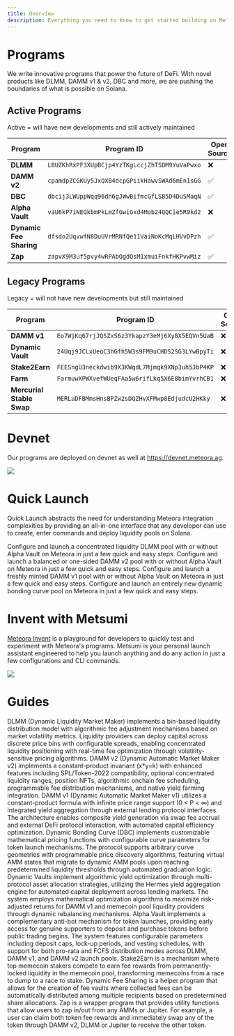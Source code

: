 ```yaml
---
title: Overview
description: Everything you need to know to get started building on Meteora
---
```


# Programs

We write innovative programs that power the future of DeFi. With novel products like DLMM, DAMM v1 & v2, DBC and more, we are pushing the boundaries of what is possible on Solana.

## Active Programs

<span className="text-green-500 dark:text-green-400 font-medium">Active</span>
<span className="ml-2 text-gray-800 dark:text-gray-200">= will have new developments and still actively maintained</span>

<div className="mb-6">
  <div className="overflow-x-auto mt-2">
    <table className="w-full border-collapse">
      <thead>
        <tr className="border-b border-gray-300 dark:border-gray-600">
          <th className="text-left py-3 px-4 font-semibold text-gray-900 dark:text-gray-100">Program</th>
          <th className="text-left py-3 px-4 font-semibold text-gray-900 dark:text-gray-100">Program ID</th>
          <th className="text-left py-3 px-4 font-semibold text-gray-900 dark:text-gray-100">Open Source</th>
        </tr>
      </thead>
      <tbody>
        <tr className="border-b border-gray-200 dark:border-gray-700 hover:bg-gray-50 dark:hover:bg-gray-800">
          <td className="py-3 px-4"><strong className="text-gray-900 dark:text-gray-100">DLMM</strong></td>
          <td className="py-3 px-4"><code className="bg-gray-100 dark:bg-gray-800 px-2 py-1 rounded text-sm font-mono">LBUZKhRxPF3XUpBCjp4YzTKgLccjZhTSDM9YuVaPwxo</code></td>
          <td className="py-3 px-4 text-center">❌</td>
        </tr>
        <tr className="border-b border-gray-200 dark:border-gray-700 hover:bg-gray-50 dark:hover:bg-gray-800">
          <td className="py-3 px-4"><strong className="text-gray-900 dark:text-gray-100">DAMM v2</strong></td>
          <td className="py-3 px-4"><code className="bg-gray-100 dark:bg-gray-800 px-2 py-1 rounded text-sm font-mono">cpamdpZCGKUy5JxQXB4dcpGPiikHawvSWAd6mEn1sGG</code></td>
          <td className="py-3 px-4 text-center">✅</td>
        </tr>
        <tr className="border-b border-gray-200 dark:border-gray-700 hover:bg-gray-50 dark:hover:bg-gray-800">
          <td className="py-3 px-4"><strong className="text-gray-900 dark:text-gray-100">DBC</strong></td>
          <td className="py-3 px-4"><code className="bg-gray-100 dark:bg-gray-800 px-2 py-1 rounded text-sm font-mono">dbcij3LWUppWqq96dh6gJWwBifmcGfLSB5D4DuSMaqN</code></td>
          <td className="py-3 px-4 text-center">✅</td>
        </tr>
        <tr className="border-b border-gray-200 dark:border-gray-700 hover:bg-gray-50 dark:hover:bg-gray-800">
          <td className="py-3 px-4"><strong className="text-gray-900 dark:text-gray-100">Alpha Vault</strong></td>
          <td className="py-3 px-4"><code className="bg-gray-100 dark:bg-gray-800 px-2 py-1 rounded text-sm font-mono">vaU6kP7iNEGkbmPkLmZfGwiGxd4Mob24QQCie5R9kd2</code></td>
          <td className="py-3 px-4 text-center">❌</td>
        </tr>
        <tr className="border-b border-gray-200 dark:border-gray-700 hover:bg-gray-50 dark:hover:bg-gray-800">
          <td className="py-3 px-4"><strong className="text-gray-900 dark:text-gray-100">Dynamic Fee Sharing</strong></td>
          <td className="py-3 px-4"><code className="bg-gray-100 dark:bg-gray-800 px-2 py-1 rounded text-sm font-mono">dfsdo2UqvwfN8DuUVrMRNfQe11VaiNoKcMqLHVvDPzh</code></td>
          <td className="py-3 px-4 text-center">✅</td>
        </tr>
        <tr className="hover:bg-gray-50 dark:hover:bg-gray-800">
          <td className="py-3 px-4"><strong className="text-gray-900 dark:text-gray-100">Zap</strong></td>
          <td className="py-3 px-4"><code className="bg-gray-100 dark:bg-gray-800 px-2 py-1 rounded text-sm font-mono">zapvX9M3uf5pvy4wRPAbQgdQsM1xmuiFnkfHKPvwMiz</code></td>
          <td className="py-3 px-4 text-center">✅</td>
        </tr>
      </tbody>
    </table>
  </div>
</div>

## Legacy Programs

<span className="text-amber-600 dark:text-amber-400 font-medium">Legacy</span>
<span className="ml-2 text-gray-800 dark:text-gray-200">= will not have new developments but still maintained</span>

<div className="mb-6">
  <div className="overflow-x-auto mt-2">
    <table className="w-full border-collapse">
      <thead>
        <tr className="border-b border-gray-300 dark:border-gray-600">
          <th className="text-left py-3 px-4 font-semibold text-gray-900 dark:text-gray-100">Program</th>
          <th className="text-left py-3 px-4 font-semibold text-gray-900 dark:text-gray-100">Program ID</th>
          <th className="text-left py-3 px-4 font-semibold text-gray-900 dark:text-gray-100">Open Source</th>
        </tr>
      </thead>
      <tbody>
        <tr className="border-b border-gray-200 dark:border-gray-700 hover:bg-gray-50 dark:hover:bg-gray-800">
          <td className="py-3 px-4"><strong className="text-gray-900 dark:text-gray-100">DAMM v1</strong></td>
          <td className="py-3 px-4"><code className="bg-gray-100 dark:bg-gray-800 px-2 py-1 rounded text-sm font-mono">Eo7WjKq67rjJQSZxS6z3YkapzY3eMj6Xy8X5EQVn5UaB</code></td>
          <td className="py-3 px-4 text-center">❌</td>
        </tr>
        <tr className="border-b border-gray-200 dark:border-gray-700 hover:bg-gray-50 dark:hover:bg-gray-800">
          <td className="py-3 px-4"><strong className="text-gray-900 dark:text-gray-100">Dynamic Vault</strong></td>
          <td className="py-3 px-4"><code className="bg-gray-100 dark:bg-gray-800 px-2 py-1 rounded text-sm font-mono">24Uqj9JCLxUeoC3hGfh5W3s9FM9uCHDS2SG3LYwBpyTi</code></td>
          <td className="py-3 px-4 text-center">❌</td>
        </tr>
        <tr className="border-b border-gray-200 dark:border-gray-700 hover:bg-gray-50 dark:hover:bg-gray-800">
          <td className="py-3 px-4"><strong className="text-gray-900 dark:text-gray-100">Stake2Earn</strong></td>
          <td className="py-3 px-4"><code className="bg-gray-100 dark:bg-gray-800 px-2 py-1 rounded text-sm font-mono">FEESngU3neckdwib9X3KWqdL7Mjmqk9XNp3uh5JbP4KP</code></td>
          <td className="py-3 px-4 text-center">❌</td>
        </tr>
        <tr className="border-b border-gray-200 dark:border-gray-700 hover:bg-gray-50 dark:hover:bg-gray-800">
          <td className="py-3 px-4"><strong className="text-gray-900 dark:text-gray-100">Farm</strong></td>
          <td className="py-3 px-4"><code className="bg-gray-100 dark:bg-gray-800 px-2 py-1 rounded text-sm font-mono">FarmuwXPWXvefWUeqFAa5w6rifLkq5X6E8bimYvrhCB1</code></td>
          <td className="py-3 px-4 text-center">❌</td>
        </tr>
        <tr className="border-b border-gray-200 dark:border-gray-700 hover:bg-gray-50 dark:hover:bg-gray-800">
          <td className="py-3 px-4"><strong className="text-gray-900 dark:text-gray-100">Mercurial Stable Swap</strong></td>
          <td className="py-3 px-4"><code className="bg-gray-100 dark:bg-gray-800 px-2 py-1 rounded text-sm font-mono">MERLuDFBMmsHnsBPZw2sDQZHvXFMwp8EdjudcU2HKky</code></td>
          <td className="py-3 px-4 text-center">❌</td>
        </tr>
      </tbody>
    </table>
  </div>
</div>


# Devnet

Our programs are deployed on devnet as well at https://devnet.meteora.ag.

<Frame>
  <img src="/images/developer-guide/devnet-meteora.webp" />
</Frame>

# Quick Launch

Quick Launch abstracts the need for understanding Meteora integration complexities by providing an all-in-one interface that any developer can use to create, enter commands and deploy liquidity pools on Solana.

<CardGroup cols={2}>
  <Card title="DLMM" icon="meteor" iconType="solid" href="/developer-guide/quick-launch/dlmm-launch-pool">
    Configure and launch a concentrated liquidity DLMM pool with or without Alpha Vault on Meteora in just a few quick and easy steps.
  </Card>
  <Card title="DAMM v2" icon="comet" iconType="solid" href="/developer-guide/quick-launch/damm-v2-launch-pool">
    Configure and launch a balanced or one-sided DAMM v2 pool with or without Alpha Vault on Meteora in just a few quick and easy steps.
  </Card>
  <Card title="DAMM v1" icon="star-shooting" iconType="solid" href="/developer-guide/quick-launch/damm-v1-launch-pool">
    Configure and launch a freshly minted DAMM v1 pool with or without Alpha Vault on Meteora in just a few quick and easy steps.
  </Card>
  <Card title="Dynamic Bonding Curve" icon="rocket-launch" iconType="solid" href="/developer-guide/quick-launch/dbc-token-launch-pool">
    Configure and launch an entirely new dynamic bonding curve pool on Meteora in just a few quick and easy steps.
  </Card>
</CardGroup>

# Invent with Metsumi

[Meteora Invent](/developer-guide/invent/actions) is a playground for developers to quickly test and experiment with Meteora's programs. Metsumi is your personal launch assistant engineered to help you launch anything and do any action in just a few configurations and CLI commands.

<Frame>
  <img src="/images/metsumi/metsumi-1.webp" />
</Frame>

# Guides

<CardGroup cols={2}>
  <Card title="DLMM" icon="arrows-to-circle" iconType="solid" href="/developer-guide/guides/dlmm/overview">
    DLMM (Dynamic Liquidity Market Maker) implements a bin-based liquidity distribution model with algorithmic fee adjustment mechanisms based on market volatility metrics. Liquidity providers can deploy capital across discrete price bins with configurable spreads, enabling concentrated liquidity positioning with real-time fee optimization through volatility-sensitive pricing algorithms.
  </Card>
  <Card title="DAMM v2" icon="calculator-simple" iconType="solid" href="/developer-guide/guides/damm-v2/overview">
    DAMM v2 (Dynamic Automatic Market Maker v2) implements a constant-product invariant (x*y=k) with enhanced features including SPL/Token-2022 compatibility, optional concentrated liquidity ranges, position NFTs, algorithmic onchain fee scheduling, programmable fee distribution mechanisms, and native yield farming integration.
  </Card>
  <Card title="DAMM v1" icon="infinity" iconType="solid" href="/developer-guide/guides/damm-v1/overview">
    DAMM v1 (Dynamic Automatic Market Maker v1) utilizes a constant-product formula with infinite price range support (0 < P < ∞) and integrated yield aggregation through external lending protocol interfaces. The architecture enables composite yield generation via swap fee accrual and external DeFi protocol interaction, with automated capital efficiency optimization.
  </Card>
  <Card title="Dynamic Bonding Curve" icon="chart-simple" iconType="solid" href="/developer-guide/guides/dbc/overview">
    Dynamic Bonding Curve (DBC) implements customizable mathematical pricing functions with configurable curve parameters for token launch mechanisms. The protocol supports arbitrary curve geometries with programmable price discovery algorithms, featuring virtual AMM states that migrate to dynamic AMM pools upon reaching predetermined liquidity thresholds through automated graduation logic.
  </Card>
  <Card title="Dynamic Vault" icon="vault" iconType="solid" href="/developer-guide/guides/dynamic-vault/overview">
    Dynamic Vaults implement algorithmic yield optimization through multi-protocol asset allocation strategies, utilizing the Hermes yield aggregation engine for automated capital deployment across lending markets. The system employs mathematical optimization algorithms to maximize risk-adjusted returns for DAMM v1 and memecoin pool liquidity providers through dynamic rebalancing mechanisms.
  </Card>
    <Card title="Alpha Vault" icon="box" iconType="solid" href="/developer-guide/guides/alpha-vault/overview">
    Alpha Vault implements a complementary anti-bot mechanism for token launches, providing early access for genuine supporters to deposit and purchase tokens before public trading begins. The system features configurable parameters including deposit caps, lock-up periods, and vesting schedules, with support for both pro-rata and FCFS distribution modes across DLMM, DAMM v1, and DAMM v2 launch pools.
  </Card>
  <Card title="Stake2Earn" icon="steak" iconType="solid" href="/developer-guide/guides/stake2earn/overview">
    Stake2Earn is a mechanism where top memecoin stakers compete to earn fee rewards from permanently-locked liquidity in the memecoin pool, transforming memecoins from a race to dump to a race to stake.
  </Card>
  <Card title="Dynamic Fee Sharing" icon="money-bill-wave" iconType="solid" href="/developer-guide/guides/dynamic-fee-sharing/overview">
      Dynamic Fee Sharing is a helper program that allows for the creation of fee vaults where collected fees can be automatically distributed among multiple recipients based on predetermined share allocations. 
  </Card>
  <Card title="Zap" icon="bolt-lightning" iconType="solid" href="/developer-guide/guides/zap/overview">
      Zap is a wrapper program that provides utility functions that allow users to zap in/out from any AMMs or Jupiter. For example, a user can claim both token fee rewards and immediately swap any of the token through DAMM v2, DLMM or Jupiter to receive the other token.
  </Card>
</CardGroup>
